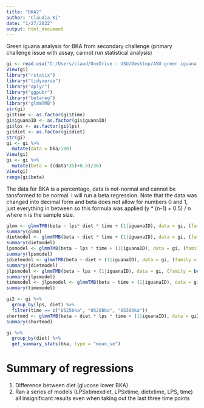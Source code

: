 ```yaml
---
title: "BKA2"
author: "Claudia Ki"
date: "1/27/2022"
output: html_document
---
```

Green iguana analysis for BKA from secondary challenge (primary challenge issue with assay, cannot run statistical analysis)

```r
gi <- read.csv("C:/Users/claud/OneDrive - USU/Desktop/ASU green iguana 2021/greeniguanaAnalysis/modData/BKA2LPSlong.csv")
View(gi)
library("rstatix")
library("tidyverse")
library("dplyr")
library("ggpubr")
library("betareg")
library("glmmTMB")
str(gi)
gi$time <- as.factor(gi$time)
gi$iguanaID <- as.factor(gi$iguanaID)
gi$lps <- as.factor(gi$lps)
gi$diet <- as.factor(gi$diet)
str(gi)
gi <- gi %>%
  mutate(data = bka/100) 
View(gi)
gi <- gi %>%
  mutate(beta = ((data*35)+0.5)/36)
View(gi)
range(gi$beta)
```
The data for BKA is a percentage, data is not-normal and cannot be tansformed to be normal. I will run a beta regression. Note that the data was changed into decimal form and beta does not allow for numbers 0 and 1, just everything in between so this formula was applied (y * (n-1) + 0.5) / n where n is the sample size.
```r
glmm <- glmmTMB(beta ~ lps* diet * time + (1|iguanaID), data = gi, (family = beta_family(link = "logit")))
summary(glmm)
dietmodel <- glmmTMB(beta ~ diet * time + (1|iguanaID), data = gi, (family = beta_family(link = "logit")))
summary(dietmodel)
lpsmodel <- glmmTMB(beta ~ lps * time + (1|iguanaID), data = gi, (family = beta_family(link = "logit")))
summary(lpsmodel)
jdietmodel <- glmmTMB(beta ~ diet + (1|iguanaID), data = gi, (family = beta_family(link = "logit")))
summary(jdietmodel)
jlpsmodel <- glmmTMB(beta ~ lps + (1|iguanaID), data = gi, (family = beta_family(link = "logit")))
summary(jlpsmodel)
timemodel <- jlpsmodel <- glmmTMB(beta ~ time + (1|iguanaID), data = gi, (family = beta_family(link = "logit")))
summary(timemodel)

gi2 <- gi %>%
  group_by(lps, diet) %>%
  filter(time == c("0525bka", "0528bka", "0530bka")) 
shortmod <- glmmTMB(beta ~ diet * lps * time + (1|iguanaID), data = gi2, (family = beta_family(link = "logit")))
summary(shortmod) 

gi %>%
  group_by(diet) %>%
  get_summary_stats(bka, type = "mean_se")
```
# Summary of regressions
1) Difference between diet (glucose lower BKA)
2) Ran a series of models (LPSxtimexdiet, LPSxtime, dietxtime, LPS, time) all insignificant results even when taking out the last three time points 
